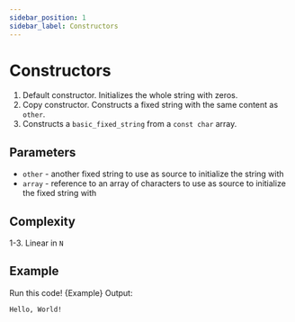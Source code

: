 ```yaml
---
sidebar_position: 1
sidebar_label: Constructors
---
```

# Constructors




<CppOverloadList>
    <CppOverload num={1} code={Overload1} />
    <CppOverload num={2} code={Overload2} />
    <CppOverload num={3} code={Overload3} />
</CppOverloadList>

1. Default constructor. Initializes the whole string with zeros.
2. Copy constructor. Constructs a fixed string with the same content as `other`.
3. Constructs a `basic_fixed_string` from a `const char` array.

## Parameters

* `other` - another fixed string to use as source to initialize the string with
* `array` - reference to an array of characters to use as source to initialize the fixed string with

## Complexity

1-3. Linear in `N`

## Example

<LinkButton link="https://godbolt.org/z/eexMca375">Run this code!</LinkButton>
<CodeBlock className="language-cpp">{Example}</CodeBlock>
Output:

```
Hello, World!
```
